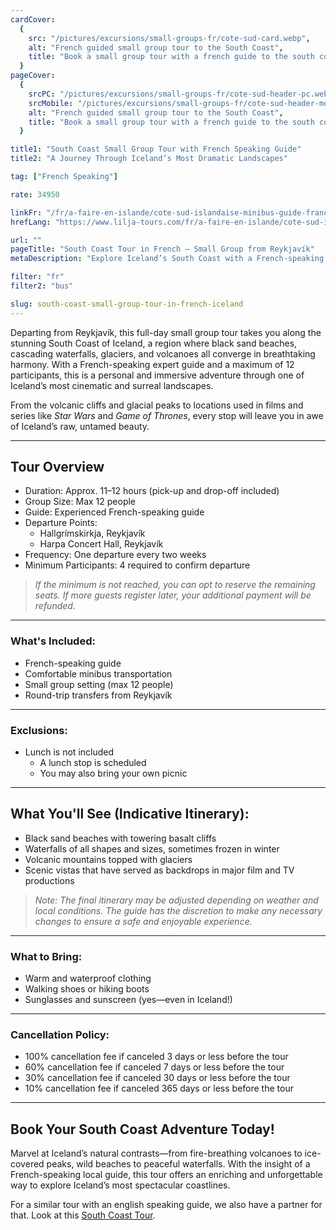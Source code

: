 ```yaml
---
cardCover:
  {
    src: "/pictures/excursions/small-groups-fr/cote-sud-card.webp",
    alt: "French guided small group tour to the South Coast",
    title: "Book a small group tour with a french guide to the south coast of Iceland",
  }
pageCover:
  {
    srcPC: "/pictures/excursions/small-groups-fr/cote-sud-header-pc.webp",
    srcMobile: "/pictures/excursions/small-groups-fr/cote-sud-header-mobile.webp",
    alt: "French guided small group tour to the South Coast",
    title: "Book a small group tour with a french guide to the south coast of Iceland",
  }

title1: "South Coast Small Group Tour with French Speaking Guide"
title2: "A Journey Through Iceland’s Most Dramatic Landscapes"

tag: ["French Speaking"]

rate: 34950

linkFr: "/fr/a-faire-en-islande/cote-sud-islandaise-minibus-guide-francais"
hrefLang: "https://www.lilja-tours.com/fr/a-faire-en-islande/cote-sud-islandaise-minibus-guide-francais"

url: ""
pageTitle: "South Coast Tour in French – Small Group from Reykjavík"
metaDescription: "Explore Iceland’s South Coast with a French-speaking guide. Waterfalls, black sand beaches, and volcanoes in a small group tour from Reykjavík."

filter: "fr"
filter2: "bus"

slug: south-coast-small-group-tour-in-french-iceland
---
```


Departing from Reykjavík, this full-day small group tour takes you along the stunning South Coast of Iceland, a region where black sand beaches, cascading waterfalls, glaciers, and volcanoes all converge in breathtaking harmony. With a French-speaking expert guide and a maximum of 12 participants, this is a personal and immersive adventure through one of Iceland’s most cinematic and surreal landscapes.

From the volcanic cliffs and glacial peaks to locations used in films and series like _Star Wars_ and _Game of Thrones_, every stop will leave you in awe of Iceland’s raw, untamed beauty.

---

## Tour Overview

- Duration: Approx. 11–12 hours (pick-up and drop-off included)
- Group Size: Max 12 people
- Guide: Experienced French-speaking guide
- Departure Points:
  - Hallgrímskirkja, Reykjavík
  - Harpa Concert Hall, Reykjavík
- Frequency: One departure every two weeks
- Minimum Participants: 4 required to confirm departure

> _If the minimum is not reached, you can opt to reserve the remaining seats. If more guests register later, your additional payment will be refunded._

---

### What's Included:

- French-speaking guide
- Comfortable minibus transportation
- Small group setting (max 12 people)
- Round-trip transfers from Reykjavík

---

### Exclusions:

- Lunch is not included
  - A lunch stop is scheduled
  - You may also bring your own picnic

---

## What You'll See (Indicative Itinerary):

- Black sand beaches with towering basalt cliffs
- Waterfalls of all shapes and sizes, sometimes frozen in winter
- Volcanic mountains topped with glaciers
- Scenic vistas that have served as backdrops in major film and TV productions

> _Note: The final itinerary may be adjusted depending on weather and local conditions. The guide has the discretion to make any necessary changes to ensure a safe and enjoyable experience._

---

### What to Bring:

- Warm and waterproof clothing
- Walking shoes or hiking boots
- Sunglasses and sunscreen (yes—even in Iceland!)

---

### Cancellation Policy:

- 100% cancellation fee if canceled 3 days or less before the tour
- 60% cancellation fee if canceled 7 days or less before the tour
- 30% cancellation fee if canceled 30 days or less before the tour
- 10% cancellation fee if canceled 365 days or less before the tour

---

## Book Your South Coast Adventure Today!

Marvel at Iceland’s natural contrasts—from fire-breathing volcanoes to ice-covered peaks, wild beaches to peaceful waterfalls. With the insight of a French-speaking local guide, this tour offers an enriching and unforgettable way to explore Iceland’s most spectacular coastlines.

<script
  type="text/javascript"
  src="https://widgets.bokun.io/assets/javascripts/apps/build/BokunWidgetsLoader.js?bookingChannelUUID=97236c68-b945-4a96-8587-660bdc4c45fd"
  async
></script>

<div
  class="bokunWidget"
  data-src="https://widgets.bokun.io/online-sales/97236c68-b945-4a96-8587-660bdc4c45fd/experience-calendar/969932"
></div>

For a similar tour with an english speaking guide, we also have a partner for that. Look at this <a href="/things-to-do-iceland/south-coast-tour-small-group-iceland/" title="South Coast Tour">South Coast Tour</a>.